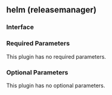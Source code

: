 ## helm (releasemanager)

### Interface

### Required Parameters

This plugin has no required parameters.

### Optional Parameters

This plugin has no optional parameters.
